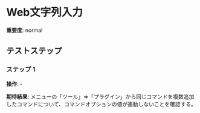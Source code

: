 # Web文字列入力

**重要度**: normal

## テストステップ

### ステップ 1

**操作**: -

**期待結果**:
メニューの「ツール」⇒「プラグイン」から同じコマンドを複数追加したコマンドについて、コマンドオプションの値が連動しないことを確認する。

